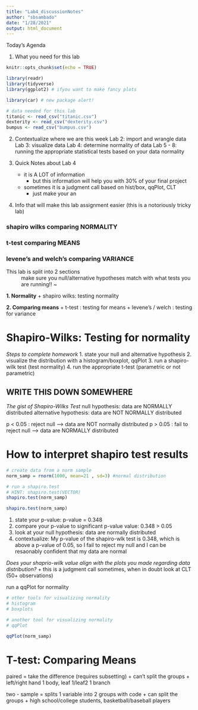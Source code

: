 ```yaml
---
title: "Lab4_discussionNotes"
author: "sbsambado"
date: "1/28/2021"
output: html_document
---
```



Today's Agenda

1. What you need for this lab

```r
knitr::opts_chunk$set(echo = TRUE)

library(readr)
library(tidyverse)
library(ggplot2) # ifyou want to make fancy plots

library(car) # new package alert!

# data needed for this lab
titanic <- read_csv("titanic.csv")
dexterity <- read_csv("dexterity.csv")
bumpus <- read_csv("bumpus.csv")
```

2. Contextualize where we are this week
    Lab 2: import and wrangle data
    Lab 3: visualize data
    Lab 4: determine normality of data
    Lab 5 - 8: running the appropriate statistical tests based on your data normality
    
3. Quick Notes about Lab 4
    + it is A LOT of information 
        + but this information will help you with 30% of your final project
    + sometimes it is a judgment call based on hist/box, qqPlot, CLT
        + just make your an

4. Info that will make this lab assignment easier (this is a notoriously tricky lab)     

### shapiro wilks comparing NORMALITY
### t-test comparing MEANS
### levene's and welch's comparing VARIANCE

This lab is split into 2 sections
~ make sure you null/alternative hypotheses match with what tests you are running!! ~

**1. Normality**
  + shapiro wilks: testing normality 
  
**2. Comparing means**
  + t-test : testing for means
  + levene's / welch : testing for variance

# Shapiro-Wilks: Testing for normality 

*Steps to complete homework*
1. state your null and alternative hypothesis
2. visualize the distribution with a histogram/boxplot, qqPlot
3. run a shapiro-wilk test (test normality)
4. run the appropriate t-test (parametric or not parametric)


## WRITE THIS DOWN SOMEWHERE

*The gist of Shapiro-Wilks Test*
null hypothesis: data are NORMALLY distributed
alternative hypothesis: data are NOT NORMALLY distributed

p < 0.05 : reject null --> data are NOT normally distributed
p > 0.05 : fail to reject null --> data are NORMALLY distributed


# How to interpret shapiro test results

```r
# create data from a norm sample
norm_samp = rnorm(1000, mean=21 , sd=3) #normal distribution 

# run a shapiro.test
# HINT: shapiro.test(VECTOR)
shapiro.test(norm_samp)

shapiro.test(norm_samp)


```

  1. state your p-value: p-value = 0.348
  2. compare your p-value to significant p-value value: 0.348 > 0.05
  3. look at your null hypothesis: data are normally distributed
  4. contextualize: My p-value of the shapiro-wlk test is 0.348, which is above a p-value of 0.05, so I fail to reject my null and I can be resaonably confident that my data are normal

*Does your shaprio-wilk value align with the plots you made regarding data distribution?*
+ this is a judgment call sometimes, when in doubt look at CLT (50+ observations)

run a qqPlot for normality
```r

# other tools for visualizing normality 
# histogram
# boxplots

# another tool for visualizing normality
# qqPlot

qqPlot(norm_samp) 
```

# T-test: Comparing Means

paired = take the difference (requires subsetting)
  + can't split the groups
    + left/right hand 1 body, leaf 1/leaf2 1 branch

two - sample = splits 1 variable into 2 groups with code
  + can split the groups
    + high school/college students, basketball/baseball players
